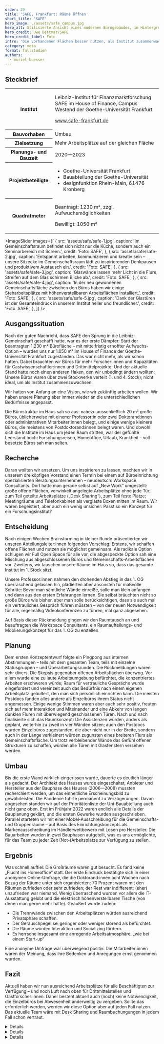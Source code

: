 ---
order: 29
title: 'SAFE, Frankfurt: Räume öffnen'
short_title: 'SAFE'
hero_image: ./assets/safe_campus.jpg
hero_alt: Stilisierte Ansicht eines modernen Bürogebäudes, im Hintergrund ist die Skyline von Frankfurt am Main zu sehen.
hero_credit: Uwe Dettmar/SAFE
hero_credit_label: Foto
intro: 'Die vorhandenen Flächen besser nutzen, als Institut zusammenwachsen und neue Arbeitsformen etablieren: Das Leibniz-Institut für Finanzmarktforschung SAFE in Frankfurt hat sich neu aufgestellt – das zeigt sich nicht zuletzt in der Gestaltung der neuen Räume.'
category: meta
format: fallstudien
authors:
  - muriel-buesser
---

## Steckbrief

<table>
  <tbody>
    <tr>
      <th>Institut</th>
      <td>
        <p>Leibniz-Institut für Finanzmarktforschung SAFE im House of Finance, Campus Westend der Goethe-Universität Frankfurt</p>
        <p>
          <a href="https://safe-frankfurt.de">www.safe-frankfurt.de</a>
        </p>
      </td>
    </tr>
    <tr>
      <th>Bauvorhaben</th>
      <td>Umbau</td>
    </tr>
    <tr>
      <th>Zielsetzung</th>
      <td>Mehr Arbeitsplätze auf der gleichen Fläche</td>
    </tr>
    <tr>
      <th>Planungs- und Bauzeit</th>
      <td>2020—2023</td>
    </tr>
    <tr>
      <th>Projektbeteiligte</th>
      <td>
        <ul>
          <li>Goethe-Universität Frankfurt</li>
          <li>Bauabteilung der Goethe-Universität</li>
          <li>designfunktion Rhein-Main, 61476 Kronberg</li>
        </ul>
      </td>
    </tr>
    <tr>
      <th>Quadratmeter</th>
      <td>
        <p>Beantragt: 1230 m², zzgl. Aufwuchsmöglichkeiten</p>
        <p>Bewilligt: 1050 m²</p>
      </td>
    </tr>
  </tbody>
</table>

<ImageSlider
  images={[
    {
      src: 'assets/safe/safe-1.jpg',
      caption: 'Im Gemeinschaftsraum befindet sich nicht nur die Küche, sondern auch ein Seminarbereich mit Screen.',
      credit: 'Foto: SAFE',
    },
    {
      src: 'assets/safe/safe-2.jpg',
      caption:
        'Entspannt arbeiten, kommunizieren und kreativ sein – unsere Sitzecke im Gemeinschaftsraum lädt zu inspirierenden Denkpausen und produktivem Austausch ein.',
      credit: 'Foto: SAFE',
    },
    {
      src: 'assets/safe/safe-3.jpg',
      caption: 'Glaswände lassen mehr Licht in die Flure, Streifen auf dem Glas schirmen Blicke ab.',
      credit: 'Foto: SAFE',
    },
    {
      src: 'assets/safe/safe-4.jpg',
      caption:
        'In der neu gewonnenen Gemeinschaftsfläche zwischen den Büros haben wir einige Steharbeitsplätze mit höhenverstellbaren Arbeitsflächen installiert.',
      credit: 'Foto: SAFE',
    },
    {
      src: 'assets/safe/safe-5.jpg',
      caption: 'Dank der Glastüren ist der Gesamteindruck in unserem Institut heller und freundlicher.',
      credit: 'Foto: SAFE',
    },
  ]}
/>

## Ausgangssituation

Nach der guten Nachricht, dass SAFE den Sprung in die Leibniz-Gemeinschaft geschafft hatte, war es der erste Dämpfer: Statt der beantragten 1.230 m² Bürofläche – mit mittelfristig erhoffter Aufwuchs-Option – wurden uns nur 1.050 m² im House of Finance der Goethe-Universität Frankfurt zugestanden. Das war nicht mehr, als wir schon hatten. Dabei brauchten wir Büros für mehr Forscher:innen und Kapazitäten für Gastwissenschaftler:innen und Drittmittelprojekte. Und der aktuelle Stand hatte noch einen anderen Haken, den wir unbedingt ändern wollten: Unsere Büros waren über zwei Stockwerke verteilt (1. und 4. Stock); nicht ideal, um als Institut zusammenzuwachsen.

<Quote>

Wir hatten von Anfang an eine Vision, wie wir zukünftig arbeiten wollen. Wir haben unsere Planung aber immer wieder an die unterschiedlichen Bedürfnisse angepasst.

</Quote>

Die Bürostruktur im Haus sah so aus: nahezu ausschließlich 20 m² große Büros, üblicherweise mit einem:r Professor:in oder zwei Doktorand:innen oder administrativen Mitarbeiter:innen belegt, und einige wenige kleinere Büros, die meistens von Postdoktorand:innen belegt waren. Und obwohl sich die Institute im Haus um jeden Raum stritten, war der gefühlte Leerstand hoch: Forschungsreisen, Homeoffice, Urlaub, Krankheit – voll besetzte Büros sah man selten.

## Recherche

Daran wollten wir ansetzen. Um uns inspirieren zu lassen, machten wir in unserem dreiköpfigen Vorstand einen Termin bei einem auf Büroeinrichtung spezialisierten Beratungsunternehmen – neudeutsch: Workspace Consultants. Dort hatte man gerade selbst auf „New Work“ umgestellt: große offene Flächen, verwinkelt angelegte Arbeitsplätze ohne jede Tür; zum Teil geteilte Arbeitsplätze („Desk Sharing“), zum Teil feste Plätze; Meetingräume und Telefonkabinen als verglaste Boxen mitten im Raum. Wir waren begeistert, aber auch ein wenig unsicher: Passt so ein Konzept für ein Forschungsinstitut?

## Entscheidung

Nach einigen Wochen Brainstorming in kleiner Runde präsentierten wir unseren Abteilungsleiter:innen folgenden Vorschlag: Erstens, wir schaffen offene Flächen und nutzen sie möglichst gemeinsam. Als radikale Option schlugen wir Full Open Space für alle vor, die abgespeckte Option sah eine Mischung aus abgeschlossenen Büros und Gemeinschafts-Arbeitsflächen vor. Zweitens, wir tauschen unsere Räume im Haus so, dass das gesamte Institut im 1. Stock sitzt.

Unsere Professor:innen nahmen den drohenden Abstieg in das 1. OG überraschend gelassen hin, plädierten aber ansonsten für maßvolle Schritte: Bevor man sämtliche Wände einreiße, solle man klein anfangen und dann aus den ersten Erfahrungen lernen. Sie selbst bräuchten nicht so große Büros wie bisher, aber man solle berücksichtigen, dass sie auch mal ein vertrauliches Gespräch führen müssten – von der neuen Notwendigkeit für alle, regelmäßig Videokonferenzen zu führen, mal ganz abgesehen.

Auf Basis dieser Rückmeldung gingen wir den Raumtausch an und beauftragten die Workspace Consultants, ein Raumaufteilungs- und Möblierungskonzept für das 1. OG zu erstellen.

## Planung

Dem ersten Konzeptentwurf folgte ein Pingpong aus internen Abstimmungen – teils mit dem gesamten Team, teils mit einzelne Statusgruppen – und Überarbeitungsrunden. Die Rückmeldungen waren sehr divers. Die Skepsis gegenüber offenen Arbeitsflächen überwog. Vor allem wurde eine zu laute Arbeitsumgebung befürchtet, die konzentriertes Arbeiten erschweren würde; Raum für vertrauliche Gespräche wurde eingefordert und vereinzelt auch das Bedürfnis nach einem eigenen Arbeitsplatz geäußert, den man sich persönlich einrichten kann. Die meisten Postdocs fanden alles andere als Einzelbüros ihrem Status nicht angemessen. Einige wenige Stimmen waren aber auch sehr positiv, freuten sich auf mehr Interaktion und Miteinander und eine Abkehr von langen dunklen Fluren mit überwiegend geschlossenen Türen.
Nach und nach finalisierte sich das Raumkonzept: Die Assistenzen würden, anders als geplant, weiterhin zu zweit in vier Wänden sitzen; auch den Postdocs wurden Einzelbüros zugestanden, die aber nicht nur in der Breite, sondern auch in der Länge verkleinert würden zugunsten eines breiteren Flurs als Gemeinschaftsfläche. Um trotz verbleibender Wände das Gefühl offener Strukturen zu schaffen, würden alle Türen mit Glasfenstern versehen werden.

## Umbau

Bis die erste Wand wirklich eingerissen wurde, dauerte es deutlich länger als gedacht. Der Architekt des Hauses wurde eingeschaltet, Anbieter und Hersteller aus der Bauphase des Hauses (2006—2008) mussten recherchiert werden, um das einheitliche Erscheinungsbild zu gewährleisten. Die Pandemie führte permanent zu Verzögerungen. Davon abgesehen standen wir auf der Prioritätenliste der Uni-Bauabteilung auch nicht ganz oben. Erst im Frühjahr 2022 waren endlich alle Details der Bauplanung geklärt, und die ersten Gewerke wurden ausgeschrieben. Parallel starteten wir mit einer Möbel-Ausschreibung für die Gemeinschafts- und Gruppenräume – auf Basis des Einrichtungskonzepts als Markenausschreibung im Händlerwettbewerb mit Losen pro Hersteller. Die Bauarbeiten wurden in zwei Bauphasen aufgeteilt, was es uns ermöglichte, für das Team zu jeder Zeit (Not-)Arbeitsplätze zur Verfügung zu stellen.

## Ergebnis

Was schnell auffiel: Die Großräume waren gut besucht. Es fand keine „Flucht ins Homeoffice“ statt. Der erste Eindruck bestätigte sich in einer anonymen Online-Umfrage, die die Doktorand:innen acht Wochen nach Bezug der Räume unter sich organisierten: 70 Prozent waren mit den Räumen zufrieden oder sehr zufrieden; der Rest war indifferent; (eher) unzufrieden war niemand. Wenig überraschend wurden vor allem die IT-Ausstattung gelobt und die elektrisch höhenverstellbaren Tische (von denen man gerne mehr hätte). Geäußert wurde zudem:

- Die Trennwände zwischen den Arbeitsplätzen würden ausreichend Privatsphäre schaffen.
- Der Geräuschpegel sei geringer oder weniger störend als befürchtet.
- Die Räume würden Interaktion und Socializing fördern.
- Es herrsche insgesamt eine anregende Arbeitsatmosphäre, „wie bei einem Start-up“

<Quote>

Eine anonyme Umfrage war überwiegend positiv: Die Mitarbeiter:innen waren der Meinung, dass ihre Bedenken und Anregungen ernst genommen wurden.

</Quote>

## Fazit

Aktuell haben wir nun ausreichend Arbeitsplätze für alle Beschäftigten zur Verfügung – und noch Luft nach oben für Drittmittelstellen und Gastforscher:innen. Daher besteht aktuell auch (noch) keine Notwendigkeit, die Einzelbüros bei Abwesenheit anderweitig zu vergeben. Sollte das erforderlich werden, werden wir diese Option aber auf jeden Fall nutzen. Das aktuelle Team wäre mit Desk Sharing und Raumbuchungungen in jedem Fall schon vertraut.

<DetailsGroup>
<Details summary="Raumbuchung">

<Figure src="outlook.png" credit="This is the image credit" alt="TODO" size="small" />

Für die Buchung der geringeren Zahl an Räumen während der Bauphase entschieden wir uns gegen ein komplexes Online-Booking-System. Stattdessen richtete unsere IT die buchbaren Räume als „Orte“ im Outlook-Kalender ein. Dieses System nutzten wir bereits für die Buchung von Meetingräumen. Der Nachteil: Man sieht nicht, wer einen Raum zu einer bestimmten Zeit gebucht hat. Das führte zum Teil zu Irritationen, wenn Räume trotz Buchung leer blieben. Nicht nur einmal standen auch zwei Professor:innen im gleichen Büro. Aber nach und nach spielte sich der Prozess ein.

</Details>

<Details summary="Schallschutz im Multispace-Büro">

<Figure src="safe-booth-2.png" credit="This is the image credit" alt="TODO" size="small" />

Ohne Kabinen für Telefonate oder Videokonferenzen geht es in gemeinschaftlich genutzten Büroflächen nicht. In der Telefonbox können die Doktorand:innen Gespräche führen, ohne andere zu stören. Die geräuschreduzierenden Materialien schlucken den Schall zumindest weitgehend, sodass sowohl innerhalb als auch außerhalb der Box konzentriert gearbeitet werden kann. Durch die Glasscheiben ist sofort klar, wenn der Raum belegt ist.

Hersteller: König + Neurath, Kosten: ca. TODO Euro.

</Details>

<Details summary="Kickertisch">

<Figure src="safe-kicker.jpg" credit="This is the image credit" alt="TODO" size="small" />

Für unseren Gemeinschaftsbereich in der Küche haben wir einen robusten Kickertisch angeschafft. Er wird sehr gern genutzt und dient in den Pausen zur Entspannung und zum Stressabbau. Klar, der Kickertisch wird heute auch schon mal ironisch belächelt, weil er für viele zum Stereotyp für Start-up-Kultur geworden ist. Aber am Ende ist unser Fazit positiv, denn es gibt in unserem Team niemanden, der nicht schon mal eine Runde gespielt hat.

Hersteller: [www.tischkicker.de](https://www.tischkicker.de), Kosten: ca. 500 Euro

</Details>

</DetailsGroup>

<Figure
  size="medium"
  src="safe-plan-new.png"
  caption="Plan nacher"
  credit="TODO This an image credit"
  license="none"
  alt="TODO Alt text here"
  expandable={true}
/>
